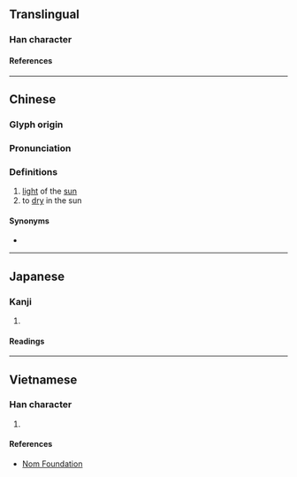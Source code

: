 {{character info}}
==Translingual==

===Han character===
{{Han char|rn=72|rad=日|as=06|sn=10|four=61016|canj=AMAM|ids=⿰日亘}}

====References====
{{Han ref|kx=0494.260|dkj=13893|dj=0860.030|hdz=21506.040|uh=6645}}

----

==Chinese==
{{zh-forms}}

===Glyph origin===
{{Han etym|峘}}

===Pronunciation===
{{zh-pron
|m=xuǎn
|c=hyun1,syun2
|mc=y
|oc=y
|cat=n,v
}}

===Definitions===
{{zh-hanzi}}

# [[light]] of the [[sun]]
# to [[dry]] in the sun

====Synonyms====
* {{zh-l|烜}}

{{zh-cat|Light}}

----

==Japanese==

===Kanji===
{{ja-kanji|grade=|rs=日06}}

# {{rfdef|ja|sort=日06}}

====Readings====
{{ja-readings
|on=けん, かん
|kun=あきらか
}}

----

==Vietnamese==

===Han character===
{{vi-readings|rs=日06|reading=huyễn}}

# {{rfdef|vi|sort=日06}}

====References====
* [http://nomfoundation.org/common/nom_details.php?codepoint=6645 Nom Foundation]